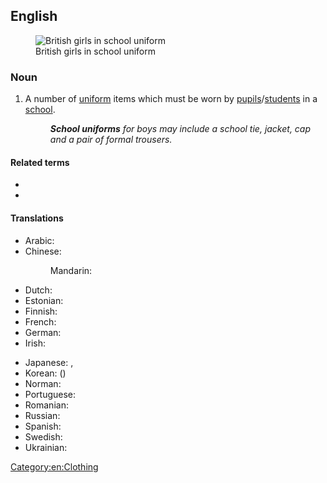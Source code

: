 ==English==
{{wikipedia}}
[[File:School uniforms GBR.jpg|thumb|British girls in school uniform]]

===Noun===
{{en-noun|~}}

# A number of [[uniform]] items which must be worn by [[pupil]]s/[[student]]s in a [[school]].
#: '''''School uniforms''' for boys may include a school tie, jacket, cap and a pair of formal trousers.''

====Related terms====
* {{l|en|gym uniform}}
* {{l|en|school tie}}

====Translations====
{{trans-top|uniform items to be worn by students in a school}}
* Arabic: {{t|ar|زِي مَدْرَسِيّ|m}}
* Chinese:
*: Mandarin: {{t+|cmn|校服|tr=xiàofú|sc=Hani}}
* Dutch: {{t+|nl|schooluniform|n}}
* Estonian: {{t|et|koolivorm}}
* Finnish: {{t+|fi|koulupuku}}
* French: {{t|fr|[[uniforme]] [[scolaire]]|f}}
* German: {{t+|de|Schuluniform|f}}
* Irish: {{t|ga|éide scoile|f}}
{{trans-mid}}
* Japanese: {{t+|ja|学生服|tr=がくせいふく, gakusei-fuku}}, {{t+|ja|制服|tr=せいふく, seifuku}}
* Korean: {{t+|ko|교복}} ({{t+|ko|校服|sc=Hani}})
* Norman: {{t|nrf|unniforme d'êcole|m}}
* Portuguese: {{t|pt|[[uniforme]] [[escolar]]|m}}
* Romanian: {{t|ro|uniformă școlară|f}}
* Russian: {{t+|ru|шко́льная фо́рма|f}}
* Spanish: {{t|es|uniforme escolar|m}}
* Swedish: {{t|sv|skoluniform|c}}
* Ukrainian: {{t-needed|uk}}
{{trans-bottom}}

[[Category:en:Clothing]]